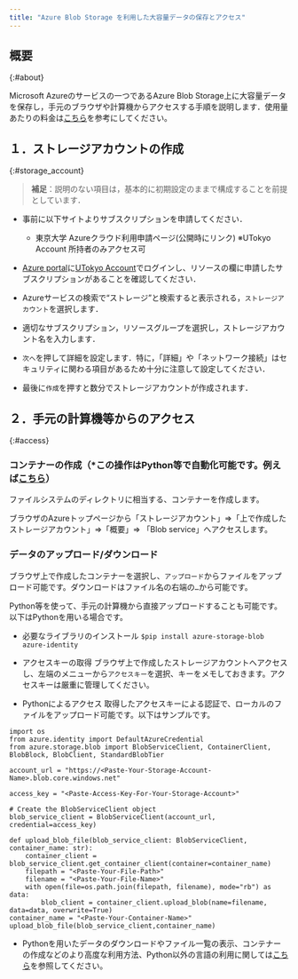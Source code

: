 ```yaml
---
title: "Azure Blob Storage を利用した大容量データの保存とアクセス"
---
```



## 概要
{:#about}

Microsoft Azureのサービスの一つであるAzure Blob Storage上に大容量データを保存し，手元のブラウザや計算機からアクセスする手順を説明します．使用量あたりの料金は[こちら](https://azure.microsoft.com/ja-jp/pricing/details/storage/blobs/)を参考にしてください。 

## １．ストレージアカウントの作成 
{:#storage_account}

> **補足**：説明のない項目は，基本的に初期設定のままで構成することを前提としています．

- 事前に以下サイトよりサブスクリプションを申請してください．
  - 東京大学 Azureクラウド利用申請ページ(公開時にリンク) ※UTokyo Account 所持者のみアクセス可

- [Azure portal](https://potral.azure.com/)に[UTokyo Account](/utokyo_account)でログインし、リソースの欄に申請したサブスクリプションがあることを確認してください．

- Azureサービスの検索で“ストレージ”と検索すると表示される，`ストレージアカウント`を選択します．

- 適切なサブスクリプション，リソースグループを選択し，ストレージアカウント名を入力します．

- `次へ`を押して詳細を設定します．特に，「詳細」や「ネットワーク接続」はセキュリティに関わる項目があるため十分に注意して設定してください． 

- 最後に`作成`を押すと数分でストレージアカウントが作成されます．

## ２．手元の計算機等からのアクセス 
{:#access}

### コンテナーの作成（*この操作はPython等で自動化可能です。例えば[こちら](https://learn.microsoft.com/ja-jp/azure/storage/blobs/storage-quickstart-blobs-python?tabs=managed-identity%2Croles-azure-portal%2Csign-in-azure-cli&pivots=blob-storage-quickstart-scratch/)）

ファイルシステムのディレクトリに相当する、コンテナーを作成します。 

ブラウザのAzureトップページから「ストレージアカウント」=>「上で作成したストレージアカウント」=>「概要」=> 「Blob service」へアクセスします。 

### データのアップロード/ダウンロード 

ブラウザ上で作成したコンテナーを選択し、`アップロード`からファイルをアップロード可能です。ダウンロードはファイル名の右端の`…`から可能です。 

Python等を使って、手元の計算機から直接アップロードすることも可能です。以下はPythonを用いる場合です。 

- 必要なライブラリのインストール 
  `$pip install azure-storage-blob azure-identity`

- アクセスキーの取得 
  ブラウザ上で作成したストレージアカウントへアクセスし、左端のメニューから`アクセスキー`を選択、キーをメモしておきます。アクセスキーは厳重に管理してください。

- Pythonによるアクセス 
  取得したアクセスキーによる認証で、ローカルのファイルをアップロード可能です。以下はサンプルです。 

```
import os 
from azure.identity import DefaultAzureCredential 
from azure.storage.blob import BlobServiceClient, ContainerClient, BlobBlock, BlobClient, StandardBlobTier 

account_url = "https://<Paste-Your-Storage-Account-Name>.blob.core.windows.net" 

access_key = "<Paste-Access-Key-For-Your-Storage-Account>" 

# Create the BlobServiceClient object 
blob_service_client = BlobServiceClient(account_url, credential=access_key) 

def upload_blob_file(blob_service_client: BlobServiceClient, container_name: str): 
    container_client = blob_service_client.get_container_client(container=container_name) 
    filepath = "<Paste-Your-File-Path>" 
    filename = "<Paste-Your-File-Name>" 
    with open(file=os.path.join(filepath, filename), mode="rb") as data: 
        blob_client = container_client.upload_blob(name=filename, data=data, overwrite=True) 
container_name = "<Paste-Your-Container-Name>" 
upload_blob_file(blob_service_client,container_name) 
```

- Pythonを用いたデータのダウンロードやファイル一覧の表示、コンテナーの作成などのより高度な利用方法、Python以外の言語の利用に関しては[こちら](https://learn.microsoft.com/ja-jp/azure/storage/blobs/)を参照してください。
